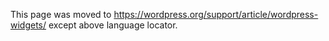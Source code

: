 {{Languages|
{{en|WordPress_Widgets}}
{{ja|WordPress_Widgets}}
}}
This page was moved to https://wordpress.org/support/article/wordpress-widgets/ except above language locator.
<!--
__TOC__
WordPress Widgets add content and features to your [[Sidebars]]. Examples are the default widgets that come with WordPress; for Categories, Tag cloud, Search, etc. Plugins will often add their own widgets.

Widgets were originally designed to provide a simple and easy-to-use way of giving design and structure control of the WordPress Theme to the user, which is now available on properly "widgetized" WordPress Themes to include the header, footer, and elsewhere in the WordPress design and structure. 
Widgets require no code experience or expertise. They can be added, removed, and rearranged on the '''Theme Customizer''' or '''Appearance > Widgets''' in the WordPress Administration Screens.

Some WordPress Widgets offer customization and options such as forms to fill out, includes or excludes of data and information, optional images, and other customization features. 

The [[Appearance_Widgets_Screen|Appearance Widgets Screen]] explains how to use the various Widgets that come delivered with WordPress.

Plugins that come bundled with widgets can be found in the [http://wordpress.org/extend/plugins/ WordPress Plugin Directory].

==Installing Widgets==
WordPress comes pre-packaged with a variety of [https://codex.wordpress.org/Glossary#Widget Widgets]. If those are insufficient for your needs you can install new ones by searching the [http://wordpress.org/extend/plugins/ WordPress Plugin Directory] which is accessible from the WordPress Administration '''Plugins > Add New''' Screen.

==Displaying Widgets==
===Existing Widgets in Existing Widget Areas===
Before you can add a Widget you must verify that the Theme you're using supports Widgets (more specifically: [https://codex.wordpress.org/Glossary#Widget_Area Widget Areas]). You can do so by simply navigating to the Appearance menu and looking for a sub menu titled "Widgets". 

If your Theme supports Theme Customizer then you can use the following Steps. In Theme Customizer, the live preview of changes is available.

[[Image:appearance-customize-widgets.png|400px||Appearance Customizer Widgets Screen]]
# Go to '''Appearance > Customize''' in the WordPress Administration Screens.
# Click the '''Widget''' menu in the Theme Customizer to access to the Widget Customize Screen. 
# Click the '''down arrow''' of Widget Area to list the already registered Widgets.
# Click Add a Widget button at the bottom of sidebar. It shows the list of available widgets.
# Click a widget you want to add. The widgets should be added in the sidebar. 
# Preview your site and you should see the content from your new Widget.
# To arrange the Widgets within the Sidebar, drag and drop the widgets in the order you want or click Reorder link and click up arrow and down allow of each widget and click Done after the arrange operation.
# To customize the Widget features, click the '''down arrow''' in the right to expand the Widget's interface.
# To remove the widget, click '''Remove''' from Widget's interface in above step.

If your Theme does not support Theme Customizer then you can use the following conventional steps:

[[Image:designwidget.png|400px||Appearance Widgets Screen]]
# Go to '''Appearance > Widgets''' in the WordPress Administration Screens.
# Choose a Widget and either drag it to the sidebar where you wish it to appear, or click the widget, (select a destination sidebar if your theme has more than one) and click the Add Widget button. There might be more than one sidebar option, so begin with the first one. Once in place, WordPress automatically updates the Theme. 
# Preview the site. You should find that the "default" sidebar elements are now gone and only the new addition is visible.
# Return to the Widgets Screen to continue adding Widgets.
# To arrange the Widgets within the sidebar or Widget area, click and drag it into place.
# To customize the Widget features, click the down arrow in the upper right corner to expand the Widget's interface.
# To save the Widget's customization, click Save.
# To remove the Widget, click Delete.

If you want to remove the widget but save its setting for possible future use, just drag it into the Inactive Widgets area. You can add them back anytime from there. This is especially helpful when you switch to a theme with fewer or different widget areas.

When changing themes, there is often some variation in the number and setup of widget areas/sidebars and sometimes these conflicts make the transition a bit less smooth. If you changed themes and seem to be missing widgets, scroll down on the screen to the Inactive Widgets area, where all of your widgets and their settings will have been saved.

Enabling Accessibility Mode, via Screen Options, allows you to use Add and Edit buttons instead of using drag and drop.

===Widget Areas===
While widget areas typically occur in webpage sidebars, a theme can place widget areas anywhere on a page. For example, besides the usual sidebar locations, the [[Twenty Fourteen]] theme has a widget area in the footer of every page.

If you would like to place a Widget somewhere on your Theme that does not have a pre-defined Widget Area, you will need some programming knowledge and should follow the instructions on the [http://codex.wordpress.org/Widgets_API Widgets API] section found [http://codex.wordpress.org/Widgets_API#Displaying_Widgets_and_Widget_Areas here].

==Using Text Widgets==

The Text Widget is one of the most commonly used WordPress Widgets that comes with every WordPress installation. It allows users to add text, video, images, custom lists, and more to their WordPress sites. 

To use the WordPress Text Widget:

# Go to '''Appearance > Customize''' in the WordPress Administration Screens and click the '''Widget''' menu in the Theme Customizer. Or Go to '''Appearance > Widgets''' in the WordPress Administration Screens.
# Open the sidebar to which you wish to add the Text Widget.
# Find the Text Widget in the list of Widgets.
# Click and drag the Widget to the spot you wish it to appear. 

To open and edit the Text Widget:

# Click the down arrow to the right of the Text Widget title.
# Set the Text Widget Title (optional).
# Add the text or HTML code to the box or edit what is currently there.
# Choose the option to '''Automatically add paragraphs''' to wrap each block of text in an HTML paragraph tag (recommended for text).
# Click Save to save the Text Widget.
# Click Close to close the Text Widget.
# Switch tabs in your browser and preview the results and make changes if necessary.

The Text Widget can hold a variety of HTML, XHTML, and multimedia links and players such as video and object embeds. 

=== Styling the Text Widget===

To specifically style the various default styles of the WordPress Text Widget, refer the following example. Notice that Automatically add paragraphs option is enabled for Second Text Widget.

<pre><div id="widget-area" class="widget-area" role="complementary">
	<aside id="text-1" class="widget widget_text"><h2 class="widget-title">Widget Title for First Text Widget</h2>
		<div class="textwidget">Text within the text widget area.</div>
	</aside>	
	<aside id="text-2" class="widget widget_text"><h2 class="widget-title">Widget Title for Second Text Widget</h2>			
		<div class="textwidget"><p>Text for second widget text area.</p></div>
	</aside>			
</div>
</pre>

===Adding Code to the Text Widget===

Basic HTML, embeds, and JavaScript are added easily to the WordPress Text Widget. Most embed codes from social sharing sites for multimedia will work in a WordPress Text Widget. However, active code and programming languages such as PHP will not work as the Widget will strip out code it cannot display.

==Using RSS Widgets==

The RSS Widget allows you to integrate an external feed source for content into a Widget area of your site, such as your Twitter account, Facebook posts, Google+ posts, or other blogs.

The RSS Widget displays the most recently published content from any source with an active feed. This is an ideal way of integrating outside content into your site.

By default, WordPress RSS Widget displays the post title or the first 100 or so characters of a Tweet or long untitled post. These are either in the form of a link or features a link to the original source depending upon the feed's design and structure.

# Enter the RSS feed URL in the first box, copied from the source page for the content you wish to include in your sidebar or other widgetized space.
# Give the feed a title: This is optional and gives you the chance to showcase the source of the content.
# How many items would you like to display?: By default, 10 are show, but you can choose from 1-20 posts.
# Display item content?: This allows you to show an excerpt of the content not just the title.
# Display item author if available?: If you wish to give credit to the original author of the content, check this to display the author.
# Display item date?: If available, the date of the original content will be shown. 

You may add multiple RSS Widgets for incoming feeds to your WordPress sidebar and other widgetized areas of your site. 

==Resources==

*[[Widgetizing_Themes|Widgetizing Themes]]
*[[Widgets API]]
* [http://lorelle.wordpress.com/2011/08/23/wordpress-tips-exploring-the-wordpress-text-widget/ WordPress Tips on Exploring the WordPress Text Widget]
*[http://wordpress.org/development/2006/03/widgets-plugin/ WordPress Widgets Announcement (historical reference)]

[[Category:Widgets]]
-->